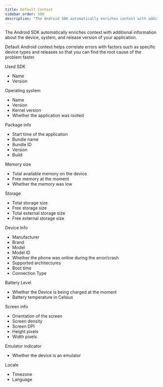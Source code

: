 ```yaml
---
title: Default Context
sidebar_order: 500
description: "The Android SDK automatically enriches context with additional information about the device, system, and release version of your application."
---
```


The Android SDK automatically enriches context with additional information about the device, system, and release version of your application.

Default Android context helps correlate errors with factors such as specific device types and releases so that you can find the root cause of the problem faster.

Used SDK

- Name
- Version

Operating system

- Name
- Version
- Kernel version
- Whether the application was rooted

Package info

- Start time of the application
- Bundle name
- Bundle ID
- Version
- Build

Memory size

- Total available memory on the device
- Free memory at the moment
- Whether the memory was low

Storage

- Total storage size
- Free storage size
- Total external storage size
- Free external storage size

Device Info

- Manufacturer
- Brand
- Model
- Model ID
- Whether the phone was online during the error/crash
- Supported architectures
- Boot time
- Connection Type

Battery Level

- Whether the Device is being charged at the moment
- Battery temperature in Celsius

Screen info

- Orientation of the screen
- Screen density
- Screen DPI
- Height pixels
- Width pixels

Emulator indicator

- Whether the device is an emulator

Locale

- Timezone
- Language
